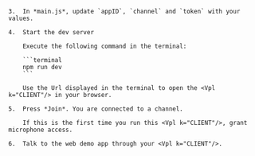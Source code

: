 <PlatformWrapper platform="web">

    3.  In *main.js*, update `appID`, `channel` and `token` with your values.

    4.  Start the dev server
        
        Execute the following command in the terminal:

        ```terminal
        npm run dev
        ```
        
        Use the Url displayed in the terminal to open the <Vpl k="CLIENT"/> in your browser.

    5.  Press *Join*. You are connected to a channel.

        If this is the first time you run this <Vpl k="CLIENT"/>, grant microphone access.

    6.  Talk to the web demo app through your <Vpl k="CLIENT"/>.

</PlatformWrapper>